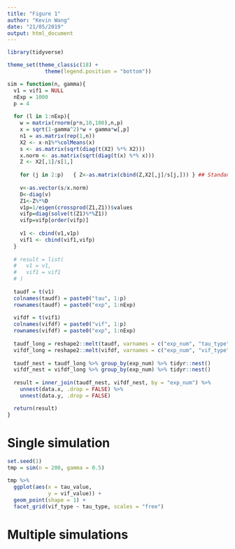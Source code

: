 ```yaml
---
title: "Figure 1"
author: "Kevin Wang"
date: "21/05/2019"
output: html_document
---
```


```r
library(tidyverse)

theme_set(theme_classic(18) +
            theme(legend.position = "bottom"))
```





```r
sim = function(n, gamma){
  v1 = vif1 = NULL
  nExp = 1000
  p = 4
  
  for (l in 1:nExp){
    w = matrix(rnorm(p*n,10,100),n,p)
    x = sqrt(1-gamma^2)*w + gamma*w[,p]
    n1 = as.matrix(rep(1,n))
    X2 <- x-n1%*%colMeans(x)
    s <- as.matrix(sqrt(diag(t(X2) %*% X2)))
    x.norm <- as.matrix(sqrt(diag(t(x) %*% x)))
    Z <- X2[,1]/s[1,] 
    
    for (j in 2:p)   { Z<-as.matrix(cbind(Z,X2[,j]/s[j,])) } ## Standandardisation
    
    v<-as.vector(s/x.norm)
    D<-diag(v)
    Z1<-Z%*%D
    v1p=1/eigen(crossprod(Z1,Z1))$values
    vifp=diag(solve(t(Z1)%*%Z1))
    vifp=vifp[order(vifp)]
    
    v1 <- cbind(v1,v1p)
    vif1 <- cbind(vif1,vifp)
  }
  
  # result = list(
  #   v1 = v1, 
  #   vif1 = vif1
  # )
  
  taudf = t(v1)
  colnames(taudf) = paste0("tau", 1:p)
  rownames(taudf) = paste0("exp", 1:nExp)
  
  vifdf = t(vif1)
  colnames(vifdf) = paste0("vif", 1:p)
  rownames(vifdf) = paste0("exp", 1:nExp)
  
  taudf_long = reshape2::melt(taudf, varnames = c("exp_num", "tau_type"), value.name = "tau_value") %>% tibble::as_tibble()
  vifdf_long = reshape2::melt(vifdf, varnames = c("exp_num", "vif_type"), value.name = "vif_value") %>% tibble::as_tibble()
  
  taudf_nest = taudf_long %>% group_by(exp_num) %>% tidyr::nest()
  vifdf_nest = vifdf_long %>% group_by(exp_num) %>% tidyr::nest()
  
  result = inner_join(taudf_nest, vifdf_nest, by = "exp_num") %>% 
    unnest(data.x, .drop = FALSE) %>% 
    unnest(data.y, .drop = FALSE)

  return(result)
}
```


# Single simulation
```r
set.seed(1)
tmp = sim(n = 200, gamma = 0.5)

tmp %>% 
  ggplot(aes(x = tau_value, 
             y = vif_value)) +
  geom_point(shape = 1) +
  facet_grid(vif_type ~ tau_type, scales = "free")

```


# Multiple simulations
```r

```

